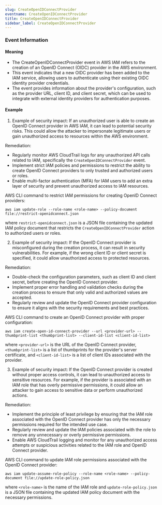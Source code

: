 ```yaml
--- 
slug: CreateOpenIDConnectProvider
eventname: CreateOpenIDConnectProvider
title: CreateOpenIDConnectProvider
sidebar_label: CreateOpenIDConnectProvider
---
```

                       
### Event Information

#### Meaning

- The CreateOpenIDConnectProvider event in AWS IAM refers to the creation of an OpenID Connect (OIDC) provider in the AWS environment.
- This event indicates that a new OIDC provider has been added to the IAM service, allowing users to authenticate using their existing OIDC identity provider credentials.
- The event provides information about the provider's configuration, such as the provider URL, client ID, and client secret, which can be used to integrate with external identity providers for authentication purposes.

#### Example

1. Example of security impact: If an unauthorized user is able to create an OpenID Connect provider in AWS IAM, it can lead to potential security risks. This could allow the attacker to impersonate legitimate users or gain unauthorized access to resources within the AWS environment.

Remediation:
- Regularly monitor AWS CloudTrail logs for any unauthorized API calls related to IAM, specifically the `CreateOpenIDConnectProvider` event.
- Implement strict IAM policies and permissions to restrict the ability to create OpenID Connect providers to only trusted and authorized users or roles.
- Enable multi-factor authentication (MFA) for IAM users to add an extra layer of security and prevent unauthorized access to IAM resources.

AWS CLI command to restrict IAM permissions for creating OpenID Connect providers:
```
aws iam update-role --role-name <role-name> --policy-document file://restrict-openidconnect.json
```
where `restrict-openidconnect.json` is a JSON file containing the updated IAM policy document that restricts the `CreateOpenIDConnectProvider` action to authorized users or roles.

2. Example of security impact: If the OpenID Connect provider is misconfigured during the creation process, it can result in security vulnerabilities. For example, if the wrong client ID or client secret is specified, it could allow unauthorized access to protected resources.

Remediation:
- Double-check the configuration parameters, such as client ID and client secret, before creating the OpenID Connect provider.
- Implement proper error handling and validation checks during the creation process to ensure that only valid and authorized values are accepted.
- Regularly review and update the OpenID Connect provider configuration to ensure it aligns with the security requirements and best practices.

AWS CLI command to create an OpenID Connect provider with proper configuration:
```
aws iam create-open-id-connect-provider --url <provider-url> --thumbprint-list <thumbprint-list> --client-id-list <client-id-list>
```
where `<provider-url>` is the URL of the OpenID Connect provider, `<thumbprint-list>` is a list of thumbprints for the provider's server certificate, and `<client-id-list>` is a list of client IDs associated with the provider.

3. Example of security impact: If the OpenID Connect provider is created without proper access controls, it can lead to unauthorized access to sensitive resources. For example, if the provider is associated with an IAM role that has overly permissive permissions, it could allow an attacker to gain access to sensitive data or perform unauthorized actions.

Remediation:
- Implement the principle of least privilege by ensuring that the IAM role associated with the OpenID Connect provider has only the necessary permissions required for the intended use case.
- Regularly review and update the IAM policies associated with the role to remove any unnecessary or overly permissive permissions.
- Enable AWS CloudTrail logging and monitor for any unauthorized access attempts or suspicious activities related to the IAM role and OpenID Connect provider.

AWS CLI command to update IAM role permissions associated with the OpenID Connect provider:
```
aws iam update-assume-role-policy --role-name <role-name> --policy-document file://update-role-policy.json
```
where `<role-name>` is the name of the IAM role and `update-role-policy.json` is a JSON file containing the updated IAM policy document with the necessary permissions.


 